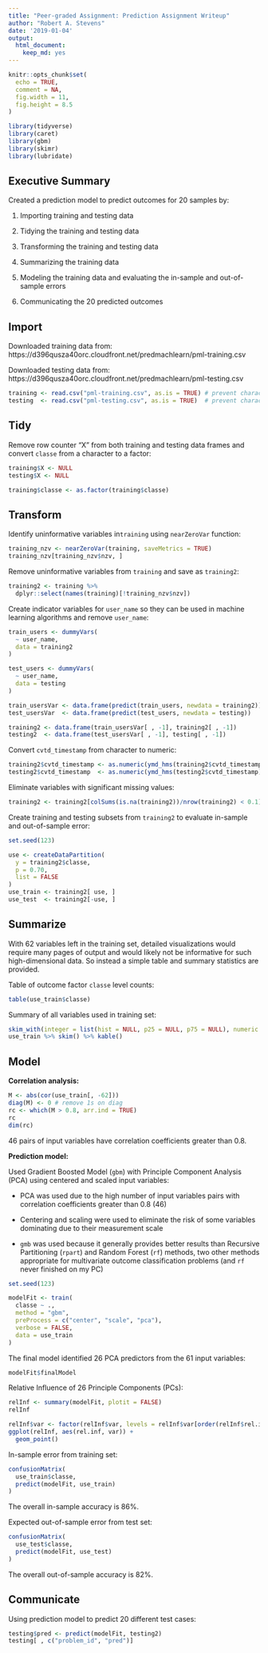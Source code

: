 ---
title: "Peer-graded Assignment: Prediction Assignment Writeup"
author: "Robert A. Stevens"
date: '2019-01-04'
output:
  html_document:
    keep_md: yes
---

```{r setup, include=FALSE}
knitr::opts_chunk$set(
  echo = TRUE, 
  comment = NA,
  fig.width = 11,
  fig.height = 8.5
)

library(tidyverse)
library(caret)
library(gbm)
library(skimr)
library(lubridate)
```

## Executive Summary

Created a prediction model to predict outcomes for 20 samples by:

1. Importing training and testing data

2. Tidying the training and testing data

3. Transforming the training and testing data

4. Summarizing the training data

5. Modeling the training data and evaluating the in-sample and out-of-sample errors

6. Communicating the 20 predicted outcomes

## Import

Downloaded training data from: https://d396qusza40orc.cloudfront.net/predmachlearn/pml-training.csv

Downloaded testing data from: https://d396qusza40orc.cloudfront.net/predmachlearn/pml-testing.csv

```{r}
training <- read.csv("pml-training.csv", as.is = TRUE) # prevent character variables from being converted to factors
testing  <- read.csv("pml-testing.csv", as.is = TRUE)  # prevent character variables from being converted to factors
```

## Tidy

Remove row counter "X" from both training and testing data frames and convert `classe` from a character to a factor:

```{r}
training$X <- NULL
testing$X <- NULL

training$classe <- as.factor(training$classe)
```

## Transform

Identify uninformative variables in`training` using `nearZeroVar` function:

```{r}
training_nzv <- nearZeroVar(training, saveMetrics = TRUE)
training_nzv[training_nzv$nzv, ]
```

Remove uninformative variables from `training` and save as `training2`:

```{r}
training2 <- training %>% 
  dplyr::select(names(training)[!training_nzv$nzv])
```

Create indicator variables for `user_name` so they can be used in machine learning algorithms and remove `user_name`:

```{r}
train_users <- dummyVars(
  ~ user_name,
  data = training2
)

test_users <- dummyVars(
  ~ user_name,
  data = testing
)

train_usersVar <- data.frame(predict(train_users, newdata = training2))
test_usersVar  <- data.frame(predict(test_users, newdata = testing))

training2 <- data.frame(train_usersVar[ , -1], training2[ , -1]) 
testing2  <- data.frame(test_usersVar[ , -1], testing[ , -1]) 
```

Convert `cvtd_timestamp` from character to numeric:

```{r}
training2$cvtd_timestamp <- as.numeric(ymd_hms(training2$cvtd_timestamp))
testing2$cvtd_timestamp  <- as.numeric(ymd_hms(testing2$cvtd_timestamp))
```

Eliminate variables with significant missing values:

```{r}
training2 <- training2[colSums(is.na(training2))/nrow(training2) < 0.1]
```

Create training and testing subsets from `training2` to evaluate in-sample and out-of-sample error:

```{r}
set.seed(123)

use <- createDataPartition(
  y = training2$classe,
  p = 0.70,
  list = FALSE
)
use_train <- training2[ use, ]
use_test  <- training2[-use, ]
```

## Summarize

With 62 variables left in the training set, detailed visualizations would require many pages of output and would likely not be informative for such high-dimensional data. So instead a simple table and summary statistics are provided.

Table of outcome factor `classe` level counts:

```{r}
table(use_train$classe)
```

Summary of all variables used in training set:

```{r}
skim_with(integer = list(hist = NULL, p25 = NULL, p75 = NULL), numeric = list(hist = NULL, p25 = NULL, p75 = NULL)) 
use_train %>% skim() %>% kable()
```

## Model

**Correlation analysis:**

```{r}
M <- abs(cor(use_train[, -62]))
diag(M) <- 0 # remove 1s on diag
rc <- which(M > 0.8, arr.ind = TRUE)
rc
dim(rc)
```

46 pairs of input variables have correlation coefficients greater than 0.8.

**Prediction model:**

Used Gradient Boosted Model (`gbm`) with Principle Component Analysis (PCA) using centered and scaled input variables:

- PCA was used due to the high number of input variables pairs with correlation coefficients greater than 0.8 (46)

- Centering and scaling were used to eliminate the risk of some variables dominating due to their measurement scale

- `gmb` was used because it generally provides better results than Recursive Partitioning (`rpart`) and Random Forest (`rf`) methods, two other methods appropriate for multivariate outcome classification problems (and `rf` never finished on my PC)

```{r}
set.seed(123)

modelFit <- train(
  classe ~ .,
  method = "gbm",
  preProcess = c("center", "scale", "pca"),
  verbose = FALSE,
  data = use_train
)
```

The final model identified 26 PCA predictors from the 61 input variables:

```{r}
modelFit$finalModel
```

Relative Influence of 26 Principle Components (PCs):

```{r}
relInf <- summary(modelFit, plotit = FALSE)
relInf

relInf$var <- factor(relInf$var, levels = relInf$var[order(relInf$rel.inf)])
ggplot(relInf, aes(rel.inf, var)) +
  geom_point()
```

In-sample error from training set: 

```{r}
confusionMatrix(
  use_train$classe,
  predict(modelFit, use_train)
)
```

The overall in-sample accuracy is 86%.

Expected out-of-sample error from test set: 

```{r}
confusionMatrix(
  use_test$classe,
  predict(modelFit, use_test)
)
```

The overall out-of-sample accuracy is 82%.

## Communicate

Using prediction model to predict 20 different test cases:

```{r}
testing$pred <- predict(modelFit, testing2)
testing[ , c("problem_id", "pred")]
```
